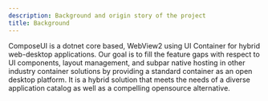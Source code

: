 ```yaml
---
description: Background and origin story of the project
title: Background
---
```


ComposeUI is a dotnet core based, WebView2 using UI Container for hybrid web-desktop applications.
Our goal is to fill the feature gaps with respect to UI components, layout management,
and subpar native hosting in other industry container solutions by providing a standard
container as an open desktop platform. It is a hybrid solution that meets the needs of 
a diverse application catalog as well as a compelling opensource alternative.